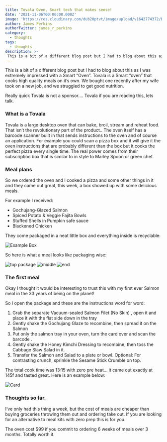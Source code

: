 ```yaml
---
title: Tovala Oven, Smart tech that makes sense!
date: '2021-11-06T00:00:00.000Z'
image: 'https://res.cloudinary.com/dub20ptvt/image/upload/v1642774372/Blog%20Posts/vphv4svwlmc42uybocxy.webp'
author: James Perkins
authorTwitter: james_r_perkins
category:
  - thoughts
tags:
  - thoughts
description: >-
 This is a bit of a different blog post but I had to blog about this as I was extremely impressed with a Smart “Oven”.
---
```



This is a bit of a different blog post but I had to blog about this as I was extremely impressed with a Smart “Oven”. 
Tovala is a Smart “oven” that cooks high quality meals on it’s own. We bought one recently after my wife took on a new job, and we struggled to get good nutrition.

Really quick Tovala is not a sponsor…. Tovala if you are reading this, lets talk. 

### What is a Tovala 
Tovala is a large desktop oven that can bake, broil, stream and reheat food. That isn’t the revolutionary part of the product.. The oven itself has a barcode scanner built in that sends instructions to the oven and of course an application. 
For example you could scan a pizza box and it will give it the oven instructions that are probably different than the box but it cooks the perfect pizza every single time.
The real power comes from their subscription box that is similar to in style to Marley Spoon or green chef. 

### Meal plans

So we ordered the oven and I cooked a pizza and some other things in it and they came out great, this week, a box showed up with some delicious meals.

For example I received:
- Gochujang-Glazed Salmon
- Spiced Potato & Veggie Fajita Bowls
- Stuffed Shells in Pumpkin safe sauce
- Blackened Chicken

They come packaged in a neat little box and everything inside is recyclable:

![Example Box](https://res.cloudinary.com/dub20ptvt/image/upload/v1642774515/Blog%20Posts/Tovala-oven/tgb7cufgqp6pey7jmglp.webp)

So here is what a meal looks like packaging wise:

![top package](https://res.cloudinary.com/dub20ptvt/image/upload/v1642774516/Blog%20Posts/Tovala-oven/losokapdmdtp1aijuow1.webp)
![middle](https://res.cloudinary.com/dub20ptvt/image/upload/v1642774517/Blog%20Posts/Tovala-oven/sy7dzjhxqb0yeckx9qtd.webp)
![end](https://res.cloudinary.com/dub20ptvt/image/upload/v1642774518/Blog%20Posts/Tovala-oven/jw4pc8je8s6qthmqtx5n.webp)

### The first meal
Okay I thought it would be interesting to trust this with my first ever Salmon meal in the 33 years of being on the planet!

So I open the package and these are the instructions word for word:

1. Grab the separate Vacuum-sealed Salmon Filet (No Skin) , open it and place it with the flat side down in the tray
2. Gently shake the Gochujang Glaze to recombine, then spread it on the Salmon
3. Put only the salmon tray in your oven, turn the card over and scan the barcode .
4. Gently shake the Honey Kimchi Dressing to recombine, then toss the Cabbage Slaw Salad in it.
5. Transfer the Salmon and Salad to a plate or bowl. Optional: For contrasting crunch, sprinkle the Sesame Stick Crumble on top.

The total cook time was 13:15 with zero pre heat… it came out exactly at 145f and tasted great. Here is an example below:

![Card](https://res.cloudinary.com/dub20ptvt/image/upload/v1642774520/Blog%20Posts/Tovala-oven/inekrdph4a4j4oumcc5b.webp)

### Thoughts so far.
I’ve only had this thing a week, but the cost of meals are cheaper than buying groceries throwing them out and ordering take out. If you are looking for an alternative to meal kits with zero prep this is for you. 

The oven cost $99 if you commit to ordering 6 weeks of meals over 3 months. Totally worth it. 